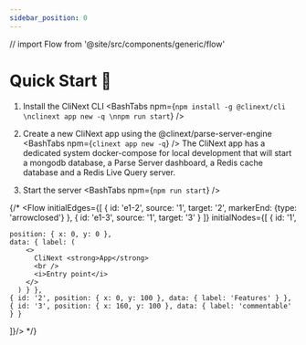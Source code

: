 ```yaml
---
sidebar_position: 0
---
```


// import Flow from '@site/src/components/generic/flow'

# Quick Start 🚀

1. Install the CliNext CLI
<BashTabs npm={`npm install -g @clinext/cli  \nclinext app new -q \nnpm run start`} />

2. Create a new CliNext app using the @clinext/parse-server-engine
<BashTabs npm={`clinext app new -q`} />
The CliNext app has a dedicated system docker-compose for local development that will start a mongodb database, a Parse Server dashboard, a Redis cache database and a Redis Live Query server.

2. Start the server
<BashTabs npm={`npm run start`} />

{/* 
<Flow 
initialEdges={[
    { id: 'e1-2', source: '1', 
    target: '2', 
    markerEnd: {type: 'arrowclosed'} },
    { id: 'e1-3', source: '1', target: '3' }
    ]}
initialNodes={[
    { id: '1', 
    
    position: { x: 0, y: 0 }, 
    data: { label: (
        <>
          CliNext <strong>App</strong>
          <br />
          <i>Entry point</i>
        </>
      ) } },
    { id: '2', position: { x: 0, y: 100 }, data: { label: 'Features' } },
    { id: '3', position: { x: 160, y: 100 }, data: { label: 'commentable' } }
]}/> */}